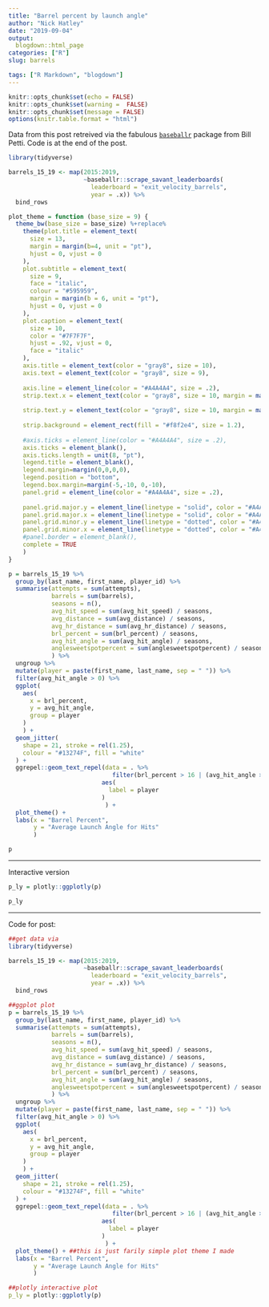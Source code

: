 ```yaml
---
title: "Barrel percent by launch angle"
author: "Nick Hatley"
date: "2019-09-04"
output:
  blogdown::html_page
categories: ["R"]
slug: barrels

tags: ["R Markdown", "blogdown"]
---
```

```r
knitr::opts_chunk$set(echo = FALSE)
knitr::opts_chunk$set(warning =  FALSE)
knitr::opts_chunk$set(message = FALSE)
options(knitr.table.format = "html")
```

Data from this post retreived via the fabulous [`baseballr`](http://billpetti.github.io/baseballr/) package from Bill Petti. Code is at the end of the post. 

```r
library(tidyverse)

barrels_15_19 <- map(2015:2019,
                     ~baseballr::scrape_savant_leaderboards(
                       leaderboard = "exit_velocity_barrels", 
                       year = .x)) %>% 
  bind_rows

plot_theme = function (base_size = 9) {
  theme_bw(base_size = base_size) %+replace% 
    theme(plot.title = element_text( 
      size = 13, 
      margin = margin(b=4, unit = "pt"), 
      hjust = 0, vjust = 0
    ),
    plot.subtitle = element_text(
      size = 9, 
      face = "italic", 
      colour = "#595959", 
      margin = margin(b = 6, unit = "pt"), 
      hjust = 0, vjust = 0
    ), 
    plot.caption = element_text(
      size = 10,
      color = "#7F7F7F", 
      hjust = .92, vjust = 0,
      face = "italic"
    ),
    axis.title = element_text(color = "gray8", size = 10),
    axis.text = element_text(color = "gray8", size = 9), 
    
    axis.line = element_line(color = "#A4A4A4", size = .2),
    strip.text.x = element_text(color = "gray8", size = 10, margin = margin(.175,0,
                                                                         .175,0, "cm")),
    strip.text.y = element_text(color = "gray8", size = 10, margin = margin(0,.175,
                                                                            0,.175, "cm")),
    strip.background = element_rect(fill = "#f8f2e4", size = 1.2),
    
    #axis.ticks = element_line(color = "#A4A4A4", size = .2),
    axis.ticks = element_blank(),
    axis.ticks.length = unit(8, "pt"),
    legend.title = element_blank(),
    legend.margin=margin(0,0,0,0),
    legend.position = "bottom",
    legend.box.margin=margin(-5,-10, 0,-10),
    panel.grid = element_line(color = "#A4A4A4", size = .2),
    
    panel.grid.major.y = element_line(linetype = "solid", color = "#A4A4A4", size = .75),
    panel.grid.major.x = element_line(linetype = "solid", color = "#A4A4A4", size = .15),
    panel.grid.minor.y = element_line(linetype = "dotted", color = "#A4A4A4", size = .4),
    panel.grid.minor.x = element_line(linetype = "dotted", color = "#A4A4A4", size = .4),
    #panel.border = element_blank(), 
    complete = TRUE
    )
}

```




```r
p = barrels_15_19 %>% 
  group_by(last_name, first_name, player_id) %>% 
  summarise(attempts = sum(attempts),
            barrels = sum(barrels),
            seasons = n(),
            avg_hit_speed = sum(avg_hit_speed) / seasons,
            avg_distance = sum(avg_distance) / seasons,  
            avg_hr_distance = sum(avg_hr_distance) / seasons,
            brl_percent = sum(brl_percent) / seasons,
            avg_hit_angle = sum(avg_hit_angle) / seasons,
            anglesweetspotpercent = sum(anglesweetspotpercent) / seasons
            ) %>% 
  ungroup %>% 
  mutate(player = paste(first_name, last_name, sep = " ")) %>% 
  filter(avg_hit_angle > 0) %>% 
  ggplot(
    aes(
      x = brl_percent, 
      y = avg_hit_angle, 
      group = player
    )
    ) + 
  geom_jitter(
    shape = 21, stroke = rel(1.25),
    colour = "#13274F", fill = "white"
  ) + 
  ggrepel::geom_text_repel(data = . %>% 
                             filter(brl_percent > 16 | (avg_hit_angle > 20 & brl_percent > 10),
                          aes(
                            label = player
                          )
                           ) + 
  plot_theme() + 
  labs(x = "Barrel Percent",
       y = "Average Launch Angle for Hits"
       ) 

p
```

************
  
    
    
    
    
Interactive version     
  
```r
p_ly = plotly::ggplotly(p)

p_ly
```


*********

Code for post:
```r
##get data via 
library(tidyverse)

barrels_15_19 <- map(2015:2019,
                     ~baseballr::scrape_savant_leaderboards(
                       leaderboard = "exit_velocity_barrels", 
                       year = .x)) %>% 
  bind_rows

##ggplot plot
p = barrels_15_19 %>% 
  group_by(last_name, first_name, player_id) %>% 
  summarise(attempts = sum(attempts),
            barrels = sum(barrels),
            seasons = n(),
            avg_hit_speed = sum(avg_hit_speed) / seasons,
            avg_distance = sum(avg_distance) / seasons,  
            avg_hr_distance = sum(avg_hr_distance) / seasons,
            brl_percent = sum(brl_percent) / seasons,
            avg_hit_angle = sum(avg_hit_angle) / seasons,
            anglesweetspotpercent = sum(anglesweetspotpercent) / seasons
            ) %>% 
  ungroup %>% 
  mutate(player = paste(first_name, last_name, sep = " ")) %>% 
  filter(avg_hit_angle > 0) %>% 
  ggplot(
    aes(
      x = brl_percent, 
      y = avg_hit_angle, 
      group = player
    )
    ) + 
  geom_jitter(
    shape = 21, stroke = rel(1.25),
    colour = "#13274F", fill = "white"
  ) + 
  ggrepel::geom_text_repel(data = . %>% 
                             filter(brl_percent > 16 | (avg_hit_angle > 20 & brl_percent > 10),
                          aes(
                            label = player
                          )
                           ) + 
  plot_theme() + ##this is just farily simple plot theme I made
  labs(x = "Barrel Percent",
       y = "Average Launch Angle for Hits"
       ) 

##plotly interactive plot
p_ly = plotly::ggplotly(p)

```

   
   
   